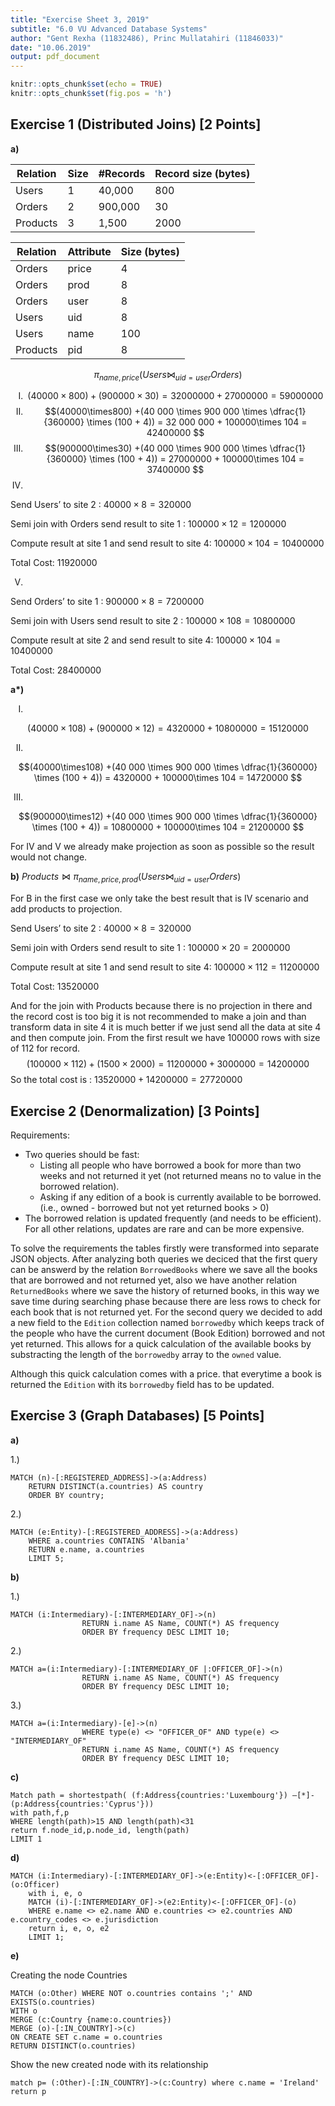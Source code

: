```yaml
---
title: "Exercise Sheet 3, 2019"
subtitle: "6.0 VU Advanced Database Systems"
author: "Gent Rexha (11832486), Princ Mullatahiri (11846033)"
date: "10.06.2019"
output: pdf_document
---
```


```r
knitr::opts_chunk$set(echo = TRUE)
knitr::opts_chunk$set(fig.pos = 'h')
```

## Exercise 1 (Distributed Joins) [2 Points]

**a)**


| Relation | Size | #Records | Record size (bytes) |
|----------|------|----------|---------------------|
| Users    | 1    | 40,000   | 800                 |
| Orders   | 2    | 900,000  | 30                  |
| Products | 3    | 1,500    | 2000                |

| Relation | Attribute | Size (bytes) |
|----------|-----------|--------------|
| Orders | price | 4 |
| Orders | prod | 8 |
| Orders | user | 8 |
| Users | uid | 8 |
| Users | name | 100 |
| Products | pid | 8 |

$$\pi_{name,price}(Users \bowtie_{uid = user} Orders)$$

I.
$$(40000\times800) +(900000\times30) = 32 000 000 + 27 000 000 = 59 000 000 $$
II.
$$(40000\times800) +(40 000 \times 900 000 \times \dfrac{1}{360000} \times (100 + 4)) = 32 000 000 + 100000\times 104 = 42400000 $$
III.
$$(900000\times30) +(40 000 \times 900 000 \times \dfrac{1}{360000} \times (100 + 4)) = 27000000 + 100000\times 104 = 37400000 $$
IV.

Send Users' to site 2 : $40000\times8 = 320000$

Semi join with Orders send result to site 1 : $100000 \times 12 = 1200000$

Compute result at site 1 and send result to site 4: $100000\times 104 = 10400000$

Total Cost: $11920000$

V.

Send Orders' to site 1 : $900000\times8 = 7200000$

Semi join with Users send result to site 2 : $100000 \times 108 = 10800000$

Compute result at site 2 and send result to site 4: $100000\times 104 = 10400000$

Total Cost: $28400000$




**a\*)** 

I.

$$(40000\times108) +(900000\times12) = 4320000 + 10800000 = 15120000 $$

II.

$$(40000\times108) +(40 000 \times 900 000 \times \dfrac{1}{360000} \times (100 + 4)) = 4320000 + 100000\times 104 = 14720000 $$

III.

$$(900000\times12) +(40 000 \times 900 000 \times \dfrac{1}{360000} \times (100 + 4)) = 10800000 + 100000\times 104 = 21200000 $$

For IV and V we already make projection as soon as possible so the result would not change.

**b)** 
$Products \bowtie \pi_{name,price,prod}(Users \bowtie_{uid = user} Orders)$

For B in the first case we only take the best result that is IV scenario and add products to projection.

Send Users' to site 2 : $40000\times8 = 320000$

Semi join with Orders send result to site 1 : $100000 \times 20 = 2000000$

Compute result at site 1 and send result to site 4: $100000\times 112 = 11200000$

Total Cost: $13520000$

And for the join with Products because there is no projection in there and the record cost is too big it is not recommended to make a join and than transform data in site 4 it is much better if we just send all the data at site 4 and then compute join. From the first result we have 100000 rows with size of 112 for record.
$$(100000\times112) + (1500\times2000) = 11200000 + 3000000 = 14200000$$
So the total cost is : $13520000 + 14200000 = 27720000$


## Exercise 2 (Denormalization) [3 Points]

Requirements:

- Two queries should be fast:
  - Listing all people who have borrowed a book for more than two weeks and not returned it yet (not returned means no to value in the borrowed relation).
  - Asking if any edition of a book is currently available to be borrowed. (i.e., owned - borrowed but not yet returned books > 0)
- The borrowed relation is updated frequently (and needs to be efficient). For all other relations, updates are rare and can be more expensive.

To solve the requirements the tables firstly were transformed into separate JSON objects. After analyzing both queries we deciced that the first query can be answerd by the relation `BorrowedBooks` where we save all the books that are borrowed and not returned yet, also we have another relation `ReturnedBooks` where we save the history of returned books, in this way we save time during searching phase because there are less rows to check for each book that is not returned yet. For the second query we decided to add a new field to the `Edition` collection named `borrowedby` which keeps track of the people who have the current document (Book Edition) borrowed and not yet returned. This allows for a quick calculation of the available books by substracting the length of the `borrowedby` array to the `owned` value.

Although this quick calculation comes with a price. that everytime a book is returned the `Edition` with its `borrowedby` field has to be updated.

## Exercise 3 (Graph Databases) [5 Points]

**a)** 

1.)

```
MATCH (n)-[:REGISTERED_ADDRESS]->(a:Address)
	RETURN DISTINCT(a.countries) AS country
	ORDER BY country;
```

2.)

```
MATCH (e:Entity)-[:REGISTERED_ADDRESS]->(a:Address)
	WHERE a.countries CONTAINS 'Albania'
	RETURN e.name, a.countries
	LIMIT 5;
```



**b)** 

1.)

```
MATCH (i:Intermediary)-[:INTERMEDIARY_OF]->(n)
                RETURN i.name AS Name, COUNT(*) AS frequency
                ORDER BY frequency DESC LIMIT 10;
```

2.)

```
MATCH a=(i:Intermediary)-[:INTERMEDIARY_OF |:OFFICER_OF]->(n)
                RETURN i.name AS Name, COUNT(*) AS frequency
                ORDER BY frequency DESC LIMIT 10;
```

3.)

```
MATCH a=(i:Intermediary)-[e]->(n)
                WHERE type(e) <> "OFFICER_OF" AND type(e) <> "INTERMEDIARY_OF"
                RETURN i.name AS Name, COUNT(*) AS frequency
                ORDER BY frequency DESC LIMIT 10;
```

**c)** 

```
Match path = shortestpath( (f:Address{countries:'Luxembourg'}) –[*]-(p:Address{countries:'Cyprus'})) 
with path,f,p
WHERE length(path)>15 AND length(path)<31
return f.node_id,p.node_id, length(path) 
LIMIT 1
```

**d)** 

```
MATCH (i:Intermediary)-[:INTERMEDIARY_OF]->(e:Entity)<-[:OFFICER_OF]-(o:Officer)
    with i, e, o
    MATCH (i)-[:INTERMEDIARY_OF]->(e2:Entity)<-[:OFFICER_OF]-(o)
    WHERE e.name <> e2.name AND e.countries <> e2.countries AND e.country_codes <> e.jurisdiction 
    return i, e, o, e2
    LIMIT 1;
```

**e)** 

Creating the node Countries

```
MATCH (o:Other) WHERE NOT o.countries contains ';' AND EXISTS(o.countries)
WITH o
MERGE (c:Country {name:o.countries})
MERGE (o)-[:IN_COUNTRY]->(c)
ON CREATE SET c.name = o.countries
RETURN DISTINCT(o.countries)
```

Show the new created node with its relationship

```
match p= (:Other)-[:IN_COUNTRY]->(c:Country) where c.name = 'Ireland'  return p
```